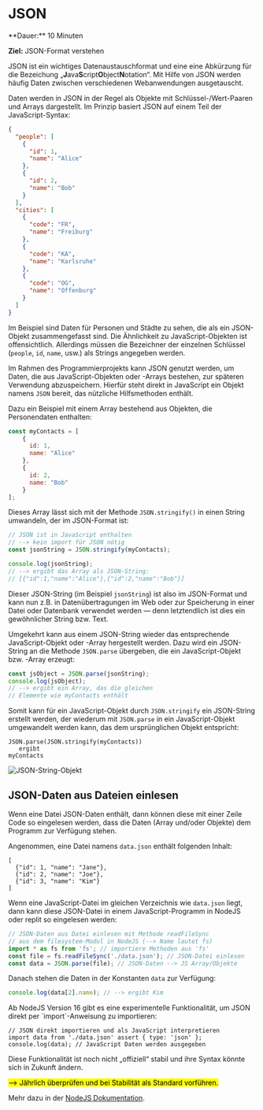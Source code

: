 
# JSON

<Callout>
  **Dauer:** 10 Minuten
  
  **Ziel:** JSON-Format verstehen
</Callout>

JSON ist ein wichtiges Datenaustauschformat
und eine eine Abkürzung für die Bezeichung
„**J**ava**S**cript**O**bject**N**otation“.
Mit Hilfe von JSON werden häufig Daten zwischen
verschiedenen Webanwendungen ausgetauscht. 

Daten werden in JSON in der Regel als Objekte mit 
Schlüssel-/Wert-Paaren und Arrays dargestellt.
Im Prinzip basiert JSON auf einem Teil der
JavaScript-Syntax:

```json
{
  "people": [
    {
      "id": 1,
      "name": "Alice"
    },
    {
      "id": 2,
      "name": "Bob"
    }
  ],
  "cities": [
    {
      "code": "FR",
      "name": "Freiburg"
    },
    {
      "code": "KA",
      "name": "Karlsruhe"
    },
    {
      "code": "OG",
      "name": "Offenburg"
    }
  ]
}
```

Im Beispiel sind Daten für Personen und Städte
zu sehen, die als ein JSON-Objekt zusammengefasst
sind. Die Ähnlichkeit zu JavaScript-Objekten
ist offensichtlich. Allerdings müssen die Bezeichner
der einzelnen Schlüssel (`people`, `id`, `name`, usw.)
als Strings angegeben werden.

Im Rahmen des Programmierprojekts kann JSON genutzt
werden, um Daten, die aus JavaScript-Objekten oder
-Arrays bestehen, zur späteren Verwendung 
abzuspeichern. Hierfür steht direkt in JavaScript
ein Objekt namens `JSON` bereit, das nützliche
Hilfsmethoden enthält.

Dazu ein Beispiel mit einem Array bestehend
aus Objekten, die Personendaten enthalten:

```js
const myContacts = [
    {
      id: 1,
      name: "Alice"
    },
    {
      id: 2,
      name: "Bob"
    }
];
```

Dieses Array lässt sich mit der Methode
`JSON.stringify()` in einen String umwandeln,
der im JSON-Format ist:

```js
// JSON ist in JavaScript enthalten 
// --> kein import für JSON nötig
const jsonString = JSON.stringify(myContacts);

console.log(jsonString);
// --> ergibt das Array als JSON-String:
// [{"id":1,"name":"Alice"},{"id":2,"name":"Bob"}]
```

Dieser JSON-String (im Beispiel `jsonString`) ist
also im JSON-Format und kann nun z.B. in 
Datenübertragungen im Web oder zur Speicherung 
in einer Datei oder Datenbank verwendet werden
&mdash; denn letztendlich ist dies ein 
gewöhnlicher String bzw. Text.

Umgekehrt kann aus einem JSON-String wieder
das entsprechende JavaScript-Objekt oder -Array
hergestellt werden. Dazu wird ein JSON-String
an die Methode `JSON.parse` übergeben, die ein
JavaScript-Objekt bzw. -Array erzeugt:

```js
const jsObject = JSON.parse(jsonString);
console.log(jsObject);
// --> ergibt ein Array, das die gleichen
// Elemente wie myContacts enthält
```

Somit kann für ein JavaScript-Objekt durch 
`JSON.stringify` ein JSON-String erstellt werden, 
der wiederum mit `JSON.parse` in ein 
JavaScript-Objekt umgewandelt werden kann, das 
dem ursprünglichen Objekt entspricht:

```
JSON.parse(JSON.stringify(myContacts))
   ergibt
myContacts
```

![JSON-String-Objekt](/images/prog/json_string_objekt.png)

## JSON-Daten aus Dateien einlesen

Wenn eine Datei JSON-Daten enthält, dann können diese 
mit einer Zeile Code so eingelesen werden, dass die Daten
(Array und/oder Objekte) dem Programm zur Verfügung stehen.

Angenommen, eine Datei namens `data.json` enthält folgenden
Inhalt:

```
[
  {"id": 1, "name": "Jane"}, 
  {"id": 2, "name": "Joe"},
  {"id": 3, "name": "Kim"}
]
```

Wenn eine JavaScript-Datei im gleichen Verzeichnis wie `data.json`
liegt, dann kann diese JSON-Datei in einem JavaScript-Programm in 
NodeJS oder replit so eingelesen werden:

```js
// JSON-Daten aus Datei einlesen mit Methode readFileSync
// aus dem filesystem-Modul in NodeJS (--> Name lautet fs) 
import * as fs from 'fs'; // importiere Methoden aus 'fs'
const file = fs.readFileSync('./data.json'); // JSON-Datei einlesen
const data = JSON.parse(file); // JSON-Daten --> JS Array/Objekte
```

Danach stehen die Daten in der Konstanten `data` zur Verfügung:

```js
console.log(data[2].name); // --> ergibt Kim
```

<Callout type="info">
Ab NodeJS Version 16 gibt es eine experimentelle Funktionalität,
um JSON direkt per `import`-Anweisung zu importieren:


```
// JSON direkt importieren und als JavaScript interpretieren
import data from './data.json' assert { type: 'json' };
console.log(data); // JavaScript Daten werden ausgegeben
```

Diese Funktionalität ist noch nicht „offiziell“ stabil und ihre 
Syntax könnte sich in Zukunft ändern. 

<mark>&xrarr; Jährlich überprüfen und bei Stabilität als Standard vorführen.</mark>

Mehr dazu in der [NodeJS Dokumentation](https://nodejs.org/dist/latest/docs/api/esm.html#json-modules).
</Callout>